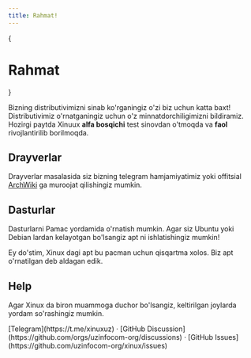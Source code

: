 ```yaml
---
title: Rahmat!
---
```



{<h1 className="text-center font-extrabold md:text-5xl mt-8">Rahmat</h1>}

<div className="text-center mt-4">
  Bizning distributivimizni sinab ko'rganingiz o'zi biz uchun katta baxt! Distributivimiz o'rnatganingiz uchun o'z minnatdorchiligimizni bildiramiz.
</div>

<Callout emoji="⚠️">
  Hozirgi paytda Xinuux <strong>alfa bosqichi</strong> test sinovdan o'tmoqda va <strong>faol</strong> rivojlantirilib borilmoqda.
</Callout>

## Drayverlar

Drayverlar masalasida siz bizning telegram hamjamiyatimiz yoki offitsial [ArchWiki](https://wiki.archlinux.org/) ga muroojat qilishingiz mumkin.

## Dasturlar

Dasturlarni Pamac yordamida o'rnatish mumkin. Agar siz Ubuntu yoki Debian lardan kelayotgan bo'lsangiz apt ni ishlatishingiz mumkin!

<Callout emoji="😂">
  Ey do'stim, Xinux dagi apt bu pacman uchun qisqartma xolos. Biz apt o'rnatilgan deb aldagan edik.
</Callout>

## Help

Agar Xinux da biron muammoga duchor bo'lsangiz, keltirilgan joylarda yordam so'rashingiz mumkin.

<div className="mt-1 mb-20">
  [Telegram](https://t.me/xinuxuz) · [GitHub Discussion](https://github.com/orgs/uzinfocom-org/discussions) · [GitHub Issues](https://github.com/uzinfocom-org/xinux/issues)
</div>
